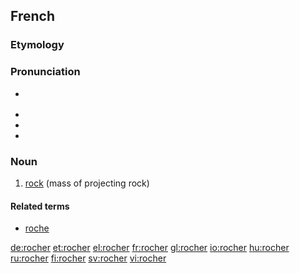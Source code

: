 ==French==

===Etymology===
{{etyl|fro|fr}} {{term|rochier|lang=fro}}

===Pronunciation===
* {{IPA|/ʁo.ʃe/|lang=fr}} {{X-SAMPA|/Ro.Se/}}
* {{audio|Fr-rocher.ogg|Audio (France, Paris)}}
* {{rhymes|e|lang=fr}}
* {{homophones|rochers|lang=fr}}

===Noun===
{{fr-noun|m}}

# [[rock]] (mass of projecting rock)

====Related terms====
* [[roche]]

[[de:rocher]]
[[et:rocher]]
[[el:rocher]]
[[fr:rocher]]
[[gl:rocher]]
[[io:rocher]]
[[hu:rocher]]
[[ru:rocher]]
[[fi:rocher]]
[[sv:rocher]]
[[vi:rocher]]